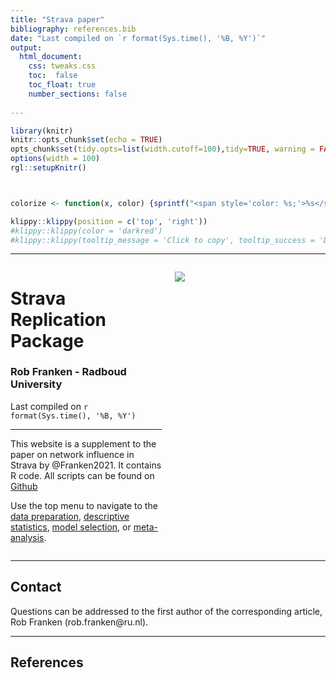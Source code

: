 ```yaml
---
title: "Strava paper"
bibliography: references.bib
date: "Last compiled on `r format(Sys.time(), '%B, %Y')`"
output: 
  html_document:
    css: tweaks.css
    toc:  false
    toc_float: true
    number_sections: false
 
---
```


```r
library(knitr)
knitr::opts_chunk$set(echo = TRUE)
opts_chunk$set(tidy.opts=list(width.cutoff=100),tidy=TRUE, warning = FALSE, message = FALSE,comment = "#>", cache=TRUE, class.source=c("test"), class.output=c("test2"))
options(width = 100)
rgl::setupKnitr()



colorize <- function(x, color) {sprintf("<span style='color: %s;'>%s</span>", color, x) }

```

```r
klippy::klippy(position = c('top', 'right'))
#klippy::klippy(color = 'darkred')
#klippy::klippy(tooltip_message = 'Click to copy', tooltip_success = 'Done')
```



----

:::::::::::::: {.columns}
::: {.column width="50%"}

# **Strava Replication Package**
### Rob Franken - Radboud University
Last compiled on `r format(Sys.time(), '%B, %Y')`

----
  
This website is a supplement to the paper on network influence in Strava by @Franken2021. It contains R code. 
All scripts can be found on [Github](https://github.com/robfranken/Strava)

Use the top menu to navigate to the [data preparation](https://robfranken.github.io/Strava/prep.html), [descriptive statistics](https://robfranken.github.io/Strava/des.html), [model selection](https://robfranken.github.io/Strava/explore.html), or [meta-analysis](https://robfranken.github.io/Strava/meta.html).

:::
::: {.column width="50%"}

![](images/logo2.png)

:::
::::::::::::::
----

## Contact  

Questions can be addressed to the first author of the corresponding article, Rob Franken (rob.franken@ru.nl).
  
----

## References






